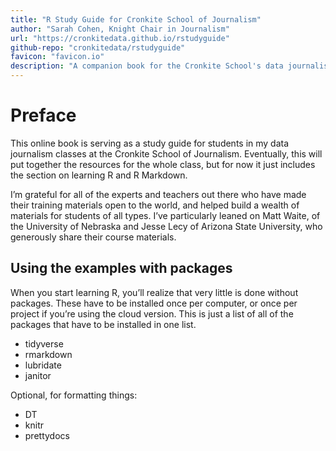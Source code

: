 ```yaml
---
title: "R Study Guide for Cronkite School of Journalism"
author: "Sarah Cohen, Knight Chair in Journalism"
url: "https://cronkitedata.github.io/rstudyguide"
github-repo: "cronkitedata/rstudyguide"
favicon: "favicon.io" 
description: "A companion book for the Cronkite School's data journalism class for graduate students. A work in progress."
---
```


# Preface {-}

This online book is serving as a study guide for students in my data journalism classes at the Cronkite School of Journalism. Eventually, this will put together the resources for the whole class, but for now it just includes the section on learning R and R Markdown. 

I'm grateful for all of the experts and teachers out there who have made their training materials open to the world, and helped build a wealth of materials for students of all types. I've particularly leaned on Matt Waite, of the University of Nebraska and Jesse Lecy of Arizona State University, who generously share their course materials.


## Using the examples with packages {-}

When you start learning R, you'll realize that very little is done without packages. These have to be installed once per computer, or once per project if you're using the cloud version. This is just a list of all of the packages that have to be installed in one list.

* tidyverse
* rmarkdown
* lubridate
* janitor

Optional, for formatting things:

* DT
* knitr
* prettydocs
